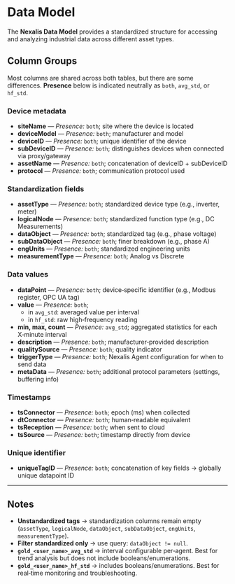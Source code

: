 # Data Model

The **Nexalis Data Model** provides a standardized structure for accessing and analyzing industrial data across different asset types.

## Column Groups

Most columns are shared across both tables, but there are some differences. **Presence** below is indicated neutrally as `both`, `avg_std`, or `hf_std`.

### Device metadata
- **siteName** — *Presence:* `both`; site where the device is located  
- **deviceModel** — *Presence:* `both`; manufacturer and model  
- **deviceID** — *Presence:* `both`; unique identifier of the device  
- **subDeviceID** — *Presence:* `both`; distinguishes devices when connected via proxy/gateway  
- **assetName** — *Presence:* `both`; concatenation of deviceID + subDeviceID  
- **protocol** — *Presence:* `both`; communication protocol used  

### Standardization fields
- **assetType** — *Presence:* `both`; standardized device type (e.g., inverter, meter)  
- **logicalNode** — *Presence:* `both`; standardized function type (e.g., DC Measurements)  
- **dataObject** — *Presence:* `both`; standardized tag (e.g., phase voltage)  
- **subDataObject** — *Presence:* `both`; finer breakdown (e.g., phase A)  
- **engUnits** — *Presence:* `both`; standardized engineering units  
- **measurementType** — *Presence:* `both`; Analog vs Discrete  

### Data values
- **dataPoint** — *Presence:* `both`; device‑specific identifier (e.g., Modbus register, OPC UA tag)  
- **value** — *Presence:* `both`;  
  - in `avg_std`: averaged value per interval  
  - in `hf_std`: raw high‑frequency reading  
- **min, max, count** — *Presence:* `avg_std`; aggregated statistics for each X‑minute interval  
- **description** — *Presence:* `both`; manufacturer‑provided description  
- **qualitySource** — *Presence:* `both`; quality indicator  
- **triggerType** — *Presence:* `both`; Nexalis Agent configuration for when to send data  
- **metaData** — *Presence:* `both`; additional protocol parameters (settings, buffering info)  

### Timestamps
- **tsConnector** — *Presence:* `both`; epoch (ms) when collected  
- **dtConnector** — *Presence:* `both`; human‑readable equivalent  
- **tsReception** — *Presence:* `both`; when sent to cloud  
- **tsSource** — *Presence:* `both`; timestamp directly from device  

### Unique identifier
- **uniqueTagID** — *Presence:* `both`; concatenation of key fields → globally unique datapoint ID  

---

## Notes

- **Unstandardized tags** → standardization columns remain empty (`assetType`, `logicalNode`, `dataObject`, `subDataObject`, `engUnits`, `measurementType`).  
- **Filter standardized only** → use query: `dataObject != null`.  
- **`gold_<user_name>_avg_std`** → interval configurable per‑agent. Best for trend analysis but does not include booleans/enumerations.  
- **`gold_<user_name>_hf_std`** → includes booleans/enumerations. Best for real‑time monitoring and troubleshooting.  
